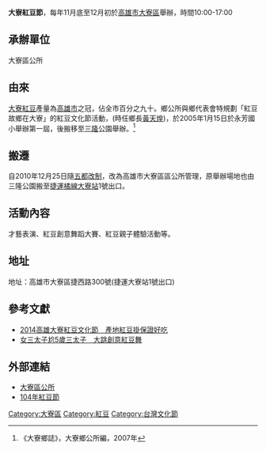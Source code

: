 '''大寮紅豆節'''，每年11月底至12月初於[[高雄市|高雄市]][[大寮區|大寮區]]舉辦，時間10:00-17:00

== 承辦單位 ==
大寮區公所

==由來==
[[大寮區|大寮]][[紅豆|紅豆]]產量為[[高雄市|高雄市]]之冠，佔全市百分之九十。鄉公所與鄉代表會特規劃「紅豆故鄉在大寮」的紅豆文化節活動，(時任鄉長[[黃天煌|黃天煌]])，於2005年1月15日於永芳國小舉辦第一屆，後搬移至[[三隆里|三隆]]公園舉辦。<ref>《大寮鄉誌》，大寮鄉公所編，2007年</ref>

==搬遷==
自2010年12月25日隨[[2010年中華民國縣市改制直轄市|五都改制]]，改為高雄市大寮區區公所管理，原舉辦場地也由三隆公園搬至[[大寮站|捷運橘線大寮站]]1號出口。

==活動內容==
才藝表演、紅豆創意舞蹈大賽、紅豆親子體驗活動等。

==地址==
地址：高雄市大寮區捷西路300號(捷運大寮站1號出口)

==參考文獻==
{{reflist}}
*[http://tw.tranews.com/Show/Style1/News/c1_News.asp?SItemId=0271030&ProgramNo=a000001000001&SubjectNo=3287870 2014高雄大寮紅豆文化節　產地紅豆掛保證好吃]
*[http://www.appledaily.com.tw/realtimenews/article/new/20121113/151876/ 女三太子尬5歲三太子　大跳創意紅豆舞]

==外部連結==
*[https://web.archive.org/web/20160415204627/http://www.daliao.gov.tw/ 大寮區公所]
*[https://web.archive.org/web/20151222125407/http://www.itop.com.tw/2015redbean/index.html 104年紅豆節]

[[Category:大寮區|Category:大寮區]]
[[Category:紅豆|Category:紅豆]]
[[Category:台灣文化節|Category:台灣文化節]]